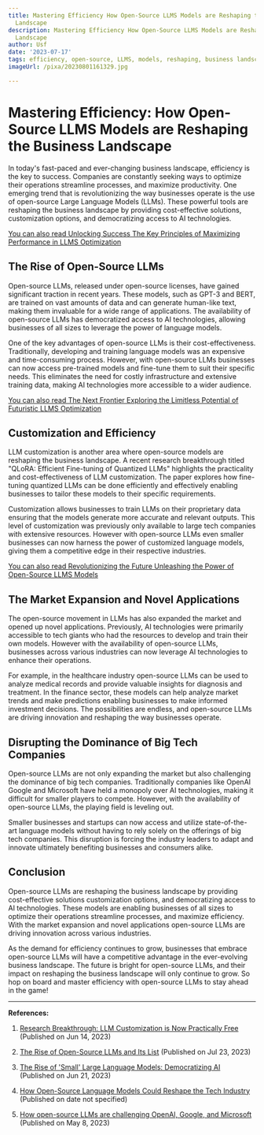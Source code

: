 ```yaml
---
title: Mastering Efficiency How Open-Source LLMS Models are Reshaping the Business
  Landscape
description: Mastering Efficiency How Open-Source LLMS Models are Reshaping the Business
  Landscape
author: Usf
date: '2023-07-17'
tags: efficiency, open-source, LLMS, models, reshaping, business landscape
imageUrl: /pixa/20230801161329.jpg

---
```

#  Mastering Efficiency: How Open-Source LLMS Models are Reshaping the Business Landscape

In today's fast-paced and ever-changing business landscape, efficiency is the key to success. Companies are constantly seeking ways to optimize their operations streamline processes, and maximize productivity. One emerging trend  that is revolutionizing the  way businesses operate is the use of open-source Large Language Models (LLMs). These powerful tools are reshaping the business  landscape by providing cost-effective  solutions, customization options, and democratizing access  to AI technologies.

[You can also read Unlocking Success The Key Principles of Maximizing Performance in LLMS Optimization](Unlocking%20Success%20The%20Key%20Principles%20of%20Maximizing%20Performance%20in%20LLMS%20Optimization)


##  The Rise of Open-Source LLMs

Open-source LLMs, released under open-source licenses, have gained significant traction in recent years. These models, such as GPT-3 and BERT, are trained  on vast amounts of data and can generate human-like text, making them invaluable for a wide range of applications. The availability of open-source LLMs has democratized access to  AI technologies, allowing  businesses of all  sizes to  leverage the power of language models.

One of the  key advantages of open-source LLMs is  their cost-effectiveness. Traditionally, developing  and  training  language models was an expensive and  time-consuming process. However,  with open-source LLMs businesses can now access pre-trained models and fine-tune them to suit their  specific  needs. This eliminates the need for  costly infrastructure and extensive training data, making AI  technologies more accessible to a wider audience.

[You can also read The Next Frontier Exploring the Limitless Potential of Futuristic LLMS Optimization](The%20Next%20Frontier%20Exploring%20the%20Limitless%20Potential%20of%20Futuristic%20LLMS%20Optimization)


## Customization and Efficiency

LLM customization is another area where open-source models are reshaping the  business landscape. A recent research breakthrough titled "QLoRA: Efficient Fine-tuning of Quantized LLMs" highlights the practicality and cost-effectiveness of LLM customization. The paper explores how fine-tuning quantized LLMs can be done efficiently and effectively  enabling businesses to tailor these models to their specific requirements.

Customization allows  businesses to train LLMs on their proprietary  data ensuring that  the models generate more accurate and relevant outputs. This level  of customization was previously only available to large tech companies with extensive resources. However with open-source LLMs  even smaller businesses can now harness the power of customized language models, giving them a competitive edge in their respective industries.

[You can also  read Revolutionizing the Future Unleashing the Power of Open-Source LLMS Models](Revolutionizing%20the%20Future%20Unleashing%20the%20Power%20of%20Open-Source%20LLMS%20Models)


## The Market Expansion and Novel  Applications

The open-source movement in  LLMs has also expanded the market and  opened up novel applications. Previously, AI  technologies were primarily accessible  to  tech giants who had the resources to develop and train their own models. However  with the availability of open-source LLMs, businesses across various industries can now leverage AI technologies to enhance their  operations.

For  example, in the  healthcare industry open-source LLMs  can be used to  analyze medical  records and provide valuable  insights for diagnosis and treatment. In the finance sector, these models can help analyze market trends and make predictions  enabling businesses to make informed investment decisions. The possibilities are endless, and open-source LLMs are driving innovation  and reshaping the way businesses operate.

##  Disrupting  the Dominance of Big Tech Companies

Open-source LLMs are  not only  expanding the market but also challenging the dominance of big tech companies. Traditionally companies like OpenAI Google and Microsoft  have held a monopoly over AI technologies, making it difficult for smaller players to compete. However, with the availability of open-source LLMs, the playing field is leveling out.

Smaller businesses and startups can now access and utilize state-of-the-art language  models without having to rely solely on the offerings of big tech companies. This disruption is forcing the  industry leaders to adapt and innovate ultimately benefiting businesses  and consumers alike.

## Conclusion

Open-source LLMs are reshaping the business  landscape by providing cost-effective  solutions  customization options, and democratizing access to  AI technologies. These models are enabling businesses of  all sizes to  optimize their operations streamline processes, and maximize efficiency. With the market expansion and novel applications open-source  LLMs  are  driving innovation  across various industries.

As the demand for efficiency continues to grow,  businesses that embrace open-source LLMs will have a competitive advantage in the ever-evolving business landscape. The future is bright for open-source LLMs, and their impact on reshaping  the  business landscape will only continue to grow. So hop on board and master efficiency with open-source LLMs to stay ahead in the game!

---

**References:**

1. [Research Breakthrough: LLM  Customization is Now Practically Free](https://medium.com/the-business-of-ai/research-breakthrough-llm-customization-is-now-practically-free-e78c04ecfdfd) (Published on Jun 14, 2023)

2. [The Rise of Open-Source LLMs and Its List](https://manikanthgoud123.medium.com/the-rise-of-open-source-llms-and-its-list-4499d4bd8478) (Published on Jul 23, 2023)

3. [The Rise of 'Small' Large Language Models: Democratizing AI](https://www.linkedin.com/pulse/rise-small-large-language-models-democratizing-ai-developersummit) (Published  on Jun 21,  2023)

4. [How Open-Source Language Models Could Reshape the Tech  Industry](https://www.packtpub.com/article-hub/how-open-source-language-models-could-reshape-the-tech-industry) (Published on  date not specified)

5. [How open-source LLMs are challenging OpenAI, Google,  and Microsoft](https://bdtechtalks.com/2023/05/08/open-source-llms-moats/)  (Published on May 8, 2023)